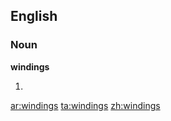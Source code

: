 ==English==
===Noun===
'''windings'''

#{{plural of|[[winding]]}}

[[ar:windings]]
[[ta:windings]]
[[zh:windings]]